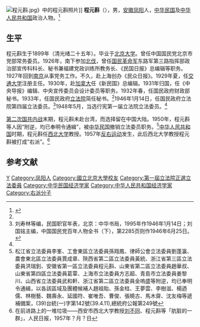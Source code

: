 [[File:程元斟.jpg|thumb]]》中的程元斟照片]]
'''程元斟'''（{{bd|1899年||？|}}），男，[[安徽|安徽]][[凤阳|凤阳]]人，[[中华民国|中华民国]]及[[中华人民共和国|中华人民共和国]]政治人物。<ref name=kmt>{{Cite book|title=中国国民党百年人物全书（下）|author=刘国铭主编|publisher=团结出版社|year=2005|isbn=|location=北京|pages=2285}}</ref>

== 生平 ==
程元斟生于1899年（清光绪二十五年）。毕业于[[北京大学|北京大学]]。曾任中国国民党北京市党部常务委员。1926年，南下参加[[北伐|北伐]]，曾任[[国民革命军|国民革命军]]东路军第三路指挥部政治部宣传科科长、秘书兼福建党政训练所教务长、《民国日报》总编辑等职务。1927年回到[[南京|南京]]从事党务工作。不久，赴上海创办《民众日报》。1929年夏，任[[交通大学|交通大学]]注册主任。1930年，赴[[加拿大|加拿大]]任《新民国》总编辑。1931年归国，任《中央导报》编辑、中央宣传委员会设计委员等职务。1932年春，任国民政府财政部秘书。1933年，任国民政府[[立法院|立法院]]简任秘书。<ref name=kmt/>1946年1月14日，任国民政府立法院第四届立法委员。<ref>刘寿林等编，民国职官年表，北京：中华书局，1995年作1946年1月14日；刘国铭主编，中国国民党百年人物全书（下），第2285页则作1946年6月25日。</ref>1948年5月，当选行宪第一届立法院立法委员。<ref name=kmt/>

[[第二次国共内战|第二次国共内战]]末期，程元斟未赴台湾，而选择留在中国大陆。1950年，程元斟等人因“附逆，均已奉明令通緝”，被[[中华民国|中华民国]]撤销立法委员职务。<ref>松江省立法委員李峯、工會東區立法委員孫翔鳳、律師公會立法委員劉蓬瀛、農會東北區立法委員賈成章、陝西省第二區立法委員黃統、浙江省第三區立法委員洪瑞釗、安徽省第一區立法委員程元斟、山東省第二區立法委員趙華叔、山東省第四區立法委員葛覃、上海市立法委員方志超、青島市立法委員姜黎川、山西省立法委員武和軒、浙江省第二區立法委員金嗚盛等附逆，均已奉明令通緝，以各該區域及團體候補人趙祖貽、孫金柱、王夢雲、李樹滋、楊迺儒、林樹藝、魏壽永、延國符、崔唯吾、曹俊、張曉古、馬木齋、沈友梅等遞補備案，(39)台統(一)字第142號(39.4.11),總統府公報第249號</ref>[[中华人民共和国|中华人民共和国]]时期，程元斟任[[西北大学|西北大学]]教授。1957年[[反右运动|反右运动]]发生，此后西北大学教授程元斟被打成“右派”。<ref>在前进路上的一堆垃圾——西安市西北大学教授[[刘不同|刘不同]]、程元斟等「肮脏的一群」，人民日报，1957年？月？日</ref>

== 参考文献 ==
{{reflist}}

{{1949年聲明脫離國民黨政治人物名單}}
{{第4屆中華民國訓政時期立法委員名單}}
{{中華民國第一屆立法委員}}

{{Authority control}}
{{DEFAULTSORT:Cheng程}}
[[Category:程姓|Y]]
[[Category:凤阳人|Category:凤阳人]]
[[Category:國立北京大學校友|Category:國立北京大學校友]]
[[Category:第一屆立法院正選立法委員|Category:第一屆立法院正選立法委員]]
[[Category:中华民国经济学家|Category:中华民国经济学家]]
[[Category:中华人民共和国经济学家|Category:中华人民共和国经济学家]]
[[Category:右派分子|Category:右派分子]]